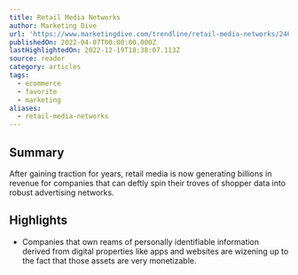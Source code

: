 ```yaml
---
title: Retail Media Networks
author: Marketing Dive
url: 'https://www.marketingdive.com/trendline/retail-media-networks/246/'
publishedOn: 2022-04-07T00:00:00.000Z
lastHighlightedOn: 2022-12-19T18:38:07.113Z
source: reader
category: articles
tags:
  - ecommerce
  - favorite
  - marketing
aliases:
  - retail-media-networks
---
```

## Summary

After gaining traction for years, retail media is now generating billions in revenue for companies that can deftly spin their troves of shopper data into robust advertising networks.

## Highlights
- Companies that own reams of personally identifiable information derived from digital properties like apps and websites are wizening up to the fact that those assets are very monetizable.
